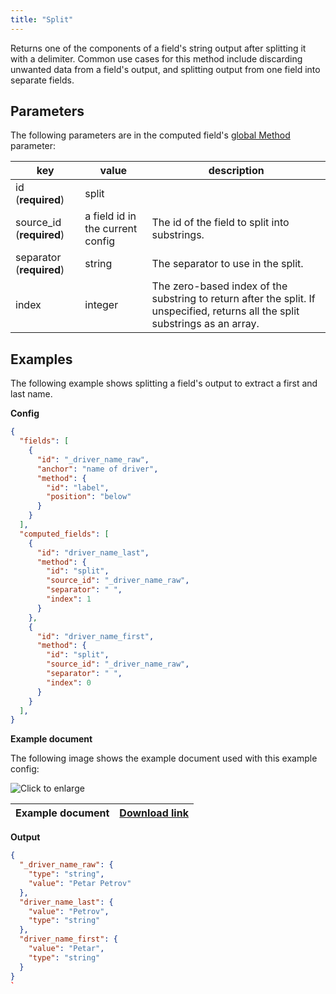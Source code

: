 ```yaml
---
title: "Split"
---
```


Returns one of the components of a field's string output after splitting it with a delimiter. Common use cases for this method include discarding unwanted data from a field's output, and splitting output from one field into separate fields.

## Parameters

The following parameters are in the computed field's [global Method](/senseml-reference/computed-field-methods/index#parameters) parameter: 

| key                       | value                            | description                                                                                                                    |
| ------------------------- | -------------------------------- | ------------------------------------------------------------------------------------------------------------------------------ |
| id (**required**)         | split                            |                                                                                                                                |
| source\_id (**required**) | a field id in the current config | The id of the field to split into substrings.                                                                                  |
| separator (**required**)  | string                           | The separator to use in the split.                                                                                             |
| index                     | integer                          | The zero-based index of the substring to return after the split. If unspecified, returns all the split substrings as an array. |

## Examples

The following example shows splitting a field's output to extract a first and last name.

**Config**

```JSON JSON 
{
  "fields": [
    {
      "id": "_driver_name_raw",
      "anchor": "name of driver",
      "method": {
        "id": "label",
        "position": "below"
      }
    }
  ],
  "computed_fields": [
    {
      "id": "driver_name_last",
      "method": {
        "id": "split",
        "source_id": "_driver_name_raw",
        "separator": " ",
        "index": 1
      }
    },
    {
      "id": "driver_name_first",
      "method": {
        "id": "split",
        "source_id": "_driver_name_raw",
        "separator": " ",
        "index": 0
      }
    }
  ],
}
```
**Example document**

The following image shows the example document used with this example config:

![Click to enlarge](/images/split.png)

| Example document | [Download link](https://raw.githubusercontent.com/sensible-hq/sensible-docs/main/readme-sync/assets/v0/pdfs/split.pdf) |
| ---------------- | ---------------------------------------------------------------------------------------------------------------------- |

**Output**

```JSON JSON 
{
  "_driver_name_raw": {
    "type": "string",
    "value": "Petar Petrov"
  },
  "driver_name_last": {
    "value": "Petrov",
    "type": "string"
  },
  "driver_name_first": {
    "value": "Petar",
    "type": "string"
  }
}
`